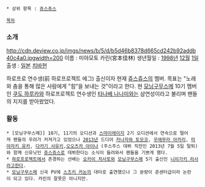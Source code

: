  * 상위 항목 : [[쥬스쥬스]]

 [[목차]]

=== 소개 ===
http://cdn.deview.co.jp/imgs/news/b/5/d/b5d46b8378d665cd242b92addb40c4a0.jpgwidth=200
이름 : 미야모토 카린(宮本佳林)
생년월일 : [[1998년]] [[12]]월 [[1]]일
출생 : [[일본]] [[치바]]현

하로프로 연수생(前 하로프로젝트 에그) 출신이자 현재 [[쥬스쥬스]]의 멤버. 목표는 "노래와 춤을 통해 많은 사람에게 "힘"을 보내는 것"이라고 한다. 현 [[모닝구무스메]] 10기 멤버인 [[쿠도 하루카]]와 하로프로젝트 연수생인 [[타나베 나나미]]와는 삼연성이라고 불리며 팬들의 지지를 받아왔었다.
=== 활동 ===
 * [모닝구무스메]] 10기, 11기의 오디션과 [[스마이레이지]] 2기 오디션에서 연속으로 떨어져 팬들의 우려가 커져가고 있었으나 [[2013년]] 드디어 [[카나자와 토모코]], [[우에무라 아카리]], [[미야자키 유카]], [[다카기 사유키]],[[오오츠카 아이나]] (주스주스 데뷔 직전인 2013년 7월 5일 탈퇴)와 함께 신유닛인 [[쥬스쥬스]]로 데뷔한다는 소식이 들려와서 팬들을 기쁘게 했다.
 * [[하로프로젝트]]에서 존경하는 선배는 [[오카이 치사토]]와 [[모닝구무스메]] 5기 출신인 [[니이가키 리사]]라고한다.
 * [[모닝구무스메]] 신곡 PV에 [[스즈키 카논]]의 대타로 출연했으나 그 분량이 준센터급이라 논란이 되고 있다. 카린의 잘못은 아니지만.

